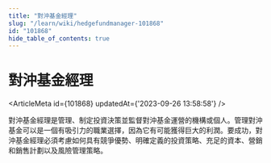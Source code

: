 ```yaml
---
title: "對沖基金經理"
slug: "/learn/wiki/hedgefundmanager-101868"
id: "101868"
hide_table_of_contents: true
---
```



# 對沖基金經理

<ArticleMeta id={101868} updatedAt={'2023-09-26 13:58:58'} />
<div className='border-solid border-b border-t-0 my-4 border-[var(--ifm-color-gray-300)]' />

對沖基金經理是管理、制定投資決策並監督對沖基金運營的機構或個人。管理對沖基金可以是一個有吸引力的職業選擇，因為它有可能獲得巨大的利潤。要成功，對沖基金經理必須考慮如何具有競爭優勢、明確定義的投資策略、充足的資本、營銷和銷售計劃以及風險管理策略。
